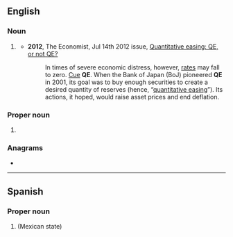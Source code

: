 {{also|q.e.|qe|që|🜀}}
==English==

===Noun===
{{en-noun|-}}

# {{lb|en|finance}} {{initialism of|en|[[quantitative easing]]}}
#* '''2012''', The Economist, Jul 14th 2012 issue, [http://www.economist.com/node/21558596 Quantitative easing: QE, or not QE?]
#*: In times of severe economic distress, however, [[interest rates|rates]] may fall to zero. [[cue|Cue]] '''QE'''. When the Bank of Japan (BoJ) pioneered '''QE''' in 2001, its goal was to buy enough securities to create a desired quantity of reserves (hence, “[[quantitative easing]]”). Its actions, it hoped, would raise asset prices and end deflation.

===Proper noun===
{{en-proper noun}}

# {{lb|en|Canada|informal}} {{alternative form of|en|QEW}}

===Anagrams===
* {{anagrams|en|a=eq|EQ|Eq.|eq|eq.}}

----

==Spanish==

===Proper noun===
{{head|es|proper noun}}

# {{abbreviation of|es|[[Querétaro]]|nodot=1}} (Mexican state)